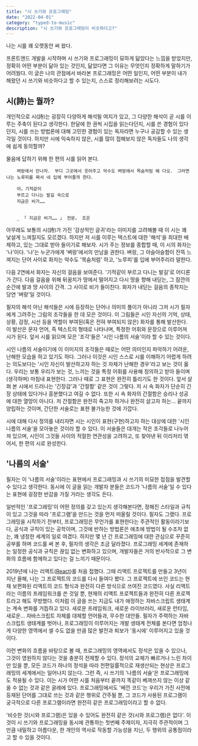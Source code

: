 ```yaml
---
title: "시 쓰기와 프로그래밍"
date: "2022-04-01"
category: "typed-to-music"
description: "시 쓰기와 프로그래밍이 비슷하다고?"
---
```

나는 시를 꽤 오랫동안 써 왔다.

프론트엔드 개발을 시작하며 시 쓰기와 프로그래밍이 묘하게 닮았다는 느낌을 받았지만, 정확히 어떤 부분이 닮아 있는 것인지, 닮았다면 그 이유는 무엇인지 정확하게 말하기가 어려웠다. 이 글은 나의 관점에서 바라본 프로그래밍은 어떤 일인지, 어떤 부분이 내가 해왔던 시 쓰기와 비슷하다고 할 수 있는지, 스스로 정리해보려는 시도다.
<br/>

## 시(詩)는 뭘까?

개인적으로 시(詩)는 굉장히 다양하게 해석될 여지가 있고, 그 다양한 해석이 곧 시를 이루는 주축이 된다고 생각한다. 한달에 한 권씩 시집을 읽는다던지, 시를 쓴 경험이 있다던지, 시를 쓰는 방법론에 대해 고민한 경험이 있는 독자라면 누구나 공감할 수 있는 생각일 것이다. 하지만 시에 익숙하지 않은, 시를 많이 접해보지 않은 독자들도 나의 생각에 쉽게 동의할까?

물음에 답하기 위해 한 편의 시를 읽어 본다.

```
    벼랑에서 만나자． 부디 그곳에서 웃어주고 악수도 벼랑에서 목숨처럼 해 다오． 그러면 나는 노루피를 짜서 네 입에 부어줄까 한다．

    아，기적같이
    부르고 다니는 발길 속으로
    지금은 비가……


    _ 「 지금은 비가…… 」 전문， 조은
```

아무래도 보통의 시(詩)가 가진 '감상적인 글귀'라는 이미지를 고려해볼 때 이 시는 꽤 낯설게 느껴질지도 모르겠다. 하지만 저 시를 이루는 텍스트에 대한 '해석'을 최대한 배제하고, 있는 그대로 받아 들이기로 해보자. 시가 주는 정보를 종합할 때, 이 시의 화자는 '나'이다. '나'는 누군가에게 '벼랑'에서의 만남을 권한다. 벼랑, 그 아슬아슬함이 잔뜩 느껴지는 단어 사이로 화자는 악수도 '목숨처럼' 하고, '노루피'를 입에 부어주리라 말한다.

다음 2연에서 화자는 자신의 걸음을 보여준다. '기적같이 부르고 다니는 발길'로 어디론가 간다. 다음 걸음을 위해 뒤꿈치가 땅에서 떨어지고 다시 땅을 향해 내딛는, 그 잠깐의 순간에 발과 땅 사이의 간격. 그 사이로 비가 들이친다. 화자가 내딛는 걸음의 종착지는 당연 '벼랑'일 것이다.

필자의 해석 아닌 해석들은 시에 등장하는 단어나 의미의 풀이가 아니라 그저 시가 필자에게 그려주는 그림의 조각들을 한 데 모은 것이다. 이 그림들은 시인 자신의 기억, 상태, 상황, 감정, 시선 등을 역할이 부여된(혹은 전혀 부여되지 않은) 화자를 통해 발산한다. 이 발산은 문자 언어, 즉 텍스트의 형태로 나타나며, 특정한 어휘와 문장으로 이루어져 시가 된다. 앞서 시를 읽으며 모은 '조각'들은 '시인 나름의 서술'이라 할 수 있는 것이다.

시인 나름의 서술이기에 이 이미지의 조각들은 때로는 어떤 의미인지 파악하기 어려운, 난해한 모습을 하고 있기도 하다. 그러나 이것은 시인 스스로 시를 이해하기 어렵게 하려는 의도보다는 '시인 자신이 발산하고자 하는 것 자체가 난해한 경우'라고 보는 것이 옳다. 우리는 보통 우리가 보는 것, 느끼는 것을 특정 어휘를 사용해 정의하고 받아 들이며(생각하며) 마침내 표현한다. 그러나 때로 그 표현은 완전히 틀리기도 한 것이다. 앞서 살펴 본 시에서 드러나는 '긴장감'과 '간절함' 같은 것이 그렇다. 저 시 속 화자가 단순히 긴장 상태에 있다거나 흥분했다고 여길 수 없다. 또한 시 속 화자의 간절함은 승리나 성공에 대한 열망이 아니다. 저 간절함은 완전히 죽고자 하거나 완전히 살고자 하는... 끝까지 양립하는 것이며, 간단한 서술로는 표현 불가능한 것에 가깝다.

시에 대해 다시 정의를 내리자면 시는 시인이 표현(구현)하고자 하는 대상에 대한 '시인 나름의 서술'을 모아놓은 것이라 할 수 있다. 이 서술들은 대개는 작은 조각들로 나누어져 있으며, 시인이 그것들 사이의 적절한 연관성을 고려하고, 또 찾아낸 뒤 이리저리 엮어서, 한 편의 시로 완성한다.
<br/>

## '나름의 서술'

필자는 이 '나름의 서술'이라는 표현에서 프로그래밍과 시 쓰기의 미묘한 접점을 발견할 수 있다고 생각한다. 동시에 이 글을 읽는 개발자 분들은 코드가 '나름의 서술'일 수 있다는 표현에 굉장한 반감을 가질 거라는 생각도 든다.

일반적인 '프로그래밍'이 어떤 정의를 갖고 있는지 생각해본다면, 정해진 스타일과 규칙이 있고 그것을 따라 '프로그램'을 만드는 것을 먼저 떠올릴 것이다. 필자도 그랬다. 프로그래밍을 시작하기 전부터, 프로그래밍은 무언가를 표현한다는 주관적인 활동이라기보다, 공식과 규칙이 있는 공학이며, 그것에 반하는 방법론은 애초에 방법이 될 수조차 없는, 꽤 냉정한 세계의 일로 여겼다. 하지만 몇 년 간 프로그래밍에 대한 관심으로 꾸준히 공부를 하며 코드를 써 본 후, 필자의 생각은 조금 달라졌다. 프로그래밍 세계에 존재하는 일정한 공식과 규칙은 끊임 없는 변화하고 있으며, 개발자들은 거의 반사적으로 그 변화의 흐름에 함께하고 있다는 걸 느끼기 때문이다.

2019년에 나는 리액트([React](https://ko.reactjs.org/))를 처음 접했다. 그때 리액트 프로젝트를 만들고 3년이 지난 올해, 나는 그 프로젝트의 코드를 다시 들여다 봤다. 그 프로젝트에 쓰인 코드는 현재 보편화된 리액트의 코드 형식과 완전히 다른 방식으로 쓰여진 코드였다. 사실 리액트라는 이름의 프레임워크를 쓴 것일 뿐, 현재의 리액트 프로젝트들과 완전히 다른 프로젝트라고 해도 무방했다. 이처럼 이 글을 쓰는 지금도 내가 애정하는 자바스크립트 생태계는 계속 변화를 거듭하고 있다. 새로운 프레임워크, 새로운 라이브러리, 새로운 런타임, 새로운... 자바스크립트 자체를 대체할 언어들과, 무수한 대안들. 필자가 주력하는 자바스크립트 생태계를 벗어나, 프로그래밍이 이루어지는 개발 생태계 전체를 본다면 엄청나게 다양한 영역에서 셀 수도 없을 만큼 많은 발전과 퇴보가 '동시에' 이루어지고 있을 것이다.

이런 변화의 흐름을 바탕으로 볼 때, 프로그래밍의 영역에서도 정석은 있을 수 있으나, 그것이 영원하지 않다는 것을 충분히 전제할 수 있다. 정석의 교체가 빠르거나 느린 차이만 있을 뿐, 모든 코드가 하나의 정석을 따라 천편일률적으로 재생산되는 현상은 프로그래밍의 세계에서는 일어나지 않는다. 그런 즉, 시 쓰기의 '나름의 서술'은 프로그래밍에도 적용될 수 있다. 이는 시가 어떤 시를 처음부터 끝까지 똑같이 베껴쓰지 않는 이상 같을 수 없는 것과 같은 굴레에 있다. 프로그래밍에서도 '베낀 코드'는 우리가 가진 사전에 등재된 단어를 그대로 쓰는 것과 같은 행위로 간주될 뿐, 그 코드가 사용된 프로그램이 궁극적으로 다른 프로그램이라면 완전히 같은 프로그래밍이라고 할 수 없다.

'비슷한 것(시와 프로그램)은 있을 수 있어도 완전히 같은 것(시와 프로그램)은 없다'. 이것이 시 쓰기와 프로그래밍을 동시에 관통하는 첫번째 주제이자, 지극히 주관적이며 그만큼 내밀하고 아름다운, 한 개인의 역사로 작동할 가능성을 지닌, 두 행위의 공통점이라고 할 수 있을 것이다.